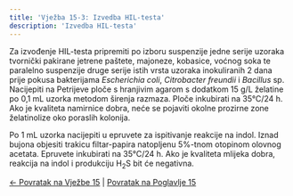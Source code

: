 ```yaml
---
title: 'Vježba 15-3: Izvedba HIL-testa'
description: 'Izvedba HIL-testa'
---
```


Za izvođenje HIL-testa pripremiti po izboru suspenzije jedne serije uzoraka tvornički pakirane jetrene paštete, majoneze, kobasice, voćnog soka te paralelno suspenzije druge serije istih vrsta uzoraka inokuliranih 2 dana prije pokusa bakterijama *Escherichia coli*, *Citrobacter freundii* i *Bacillus* sp. Nacijepiti na Petrijeve ploče s hranjivim agarom s dodatkom 15 g/L želatine po 0,1 mL uzorka metodom širenja razmaza. Ploče inkubirati na 35°C/24 h. Ako je kvaliteta namirnice dobra, neće se pojaviti okolne prozirne zone želatinolize oko poraslih kolonija.

Po 1 mL uzorka nacijepiti u epruvete za ispitivanje reakcije na indol. Iznad bujona objesiti trakicu filtar-papira natopljenu 5%-tnom otopinom olovnog acetata. Epruvete inkubirati na 35°C/24 h. Ako je kvaliteta mlijeka dobra, reakcija na indol i produkciju H<sub>2</sub>S bit će negativna.

[← Povratak na Vježbe 15](../vjezba-15) | [Povratak na Poglavlje 15](/poglavlje-15/)
